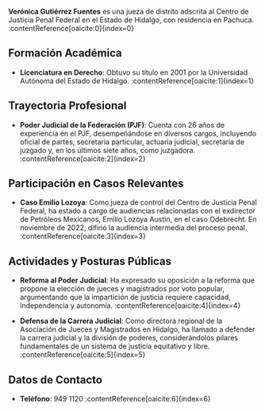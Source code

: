 **Verónica Gutiérrez Fuentes** es una jueza de distrito adscrita al Centro de Justicia Penal Federal en el Estado de Hidalgo, con residencia en Pachuca. :contentReference[oaicite:0]{index=0}

## Formación Académica

- **Licenciatura en Derecho**: Obtuvo su título en 2001 por la Universidad Autónoma del Estado de Hidalgo. :contentReference[oaicite:1]{index=1}

## Trayectoria Profesional

- **Poder Judicial de la Federación (PJF)**: Cuenta con 26 años de experiencia en el PJF, desempeñándose en diversos cargos, incluyendo oficial de partes, secretaria particular, actuaria judicial, secretaria de juzgado y, en los últimos siete años, como juzgadora. :contentReference[oaicite:2]{index=2}

## Participación en Casos Relevantes

- **Caso Emilio Lozoya**: Como jueza de control del Centro de Justicia Penal Federal, ha estado a cargo de audiencias relacionadas con el exdirector de Petróleos Mexicanos, Emilio Lozoya Austin, en el caso Odebrecht. En noviembre de 2022, difirió la audiencia intermedia del proceso penal. :contentReference[oaicite:3]{index=3}

## Actividades y Posturas Públicas

- **Reforma al Poder Judicial**: Ha expresado su oposición a la reforma que propone la elección de jueces y magistrados por voto popular, argumentando que la impartición de justicia requiere capacidad, independencia y autonomía. :contentReference[oaicite:4]{index=4}

- **Defensa de la Carrera Judicial**: Como directora regional de la Asociación de Jueces y Magistrados en Hidalgo, ha llamado a defender la carrera judicial y la división de poderes, considerándolos pilares fundamentales de un sistema de justicia equitativo y libre. :contentReference[oaicite:5]{index=5}

## Datos de Contacto

- **Teléfono**: 949 1120 :contentReference[oaicite:6]{index=6}